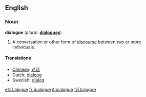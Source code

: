 ==English==

===Noun===
'''dialogue'''  (''plural:'' '''[[dialogues]]''')
# A conversation or other form of [[discourse]] between two or more individuals.

====Translations====
*[[Chinese]]: [[对话]]
*Dutch: [[dialoog]] {{m}}
*Swedish: [[dialog]]

[[et:Dialogue]]
[[fr:dialogue]]
[[it:dialogue]]
[[fi:Dialogue]]